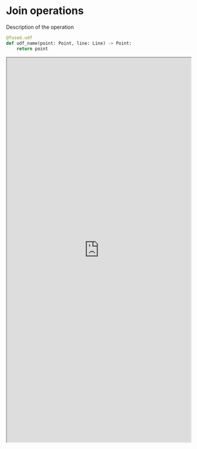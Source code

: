 # Join operations



Description of the operation

```python
@fused.udf
def udf_name(point: Point, line: Line) -> Point:
    return point
```

<iframe src="https://staging.fused.io/workbench#app/s/aH4sIAAAAAAAAA9U7iXbbOJK%2FgpFfR1JaonjooJQoM47tXO0cHTt92V49kAQltilSTVKyHT%2F%2Fwe437C%2FuJ2wVAJ6ibHdPZt4u40ggqlAoFApVBaB027BDhzUmDW%2B5CqOErG4cZl8SGpOVc3keyNo4iRhd%2Bl6CgDjJ6ucsXNHAgUr4m6%2Bc82B3EzcKl8ShCUu8JSMSK30vgNeJ5ysR82nibZjD%2FISmyKXKrCN3HTNnRlcr7Pw82Nt%2ByOHR8dHp0fujrI0XxCtm5%2BNI2HVyFdGVZGMd%2Bb5nKSyKwijt%2FMvn4yN8LwwxHzqO%2FC8JMFgvVzdYF0j2HeaSeBFezXBaWg5bhu3JeUDgOW%2FgvxOAkWTBCMJJ6PIyoikCLnAzCmQKvSmx5zCLRoq9ANas8Lol6SDGeaNDTqM1a4uWXqF72TE%2BewQbeMF8R98ZIvS2pNGlE14F0AvI%2FoD30S5ghOvIZr4XsLhDZsCgnAxlzpICTIy9RJiLJJ0qxQE9CJIWDlr5PfSCVqHxmTa5aLfbqUCXoB3A%2BwxJtlJ52gsaJTPQOAo8rBzlEEqvIrpkrazTYKVEMMfhkn8FLU1V1Q7R26RHzgZQGqgX5HtyZoyU0bBDupquK%2F2LTtbcDv31MoinZ03Q22aHNP0waF5wrhCcRDcFCe8fH8%2BO9389%2BnwC7Nzm9WLqX3qXjHyG8VI%2FPm9MULeUY3rDolYZU2C%2FYdd0HgYcAeZ3GwVHPc0FUIMBkzFbhbGXeGEwPTtvAOuoKVCgyXnjoqZFRB1vHU91ENE2kPlsQ5HWLLapz6b9e3FA2nM2PQMJo8TrOgMliNagAVNU3Qq8oDR3Jf1Jl0FJQffIe7oiXFRxWU%2BBHzsB0%2BJzGMzKWbkfXl%2BucsFe8OpZAIrUEWVQ8MLsKl7ClnGrXW6Iy65mnRZpFRYpPhd5ERuXmZ2UqQNpYZZmfM5rdAb16RAQakD4wAKaxckNTNx5A8rA2qTX4xVxT7z3fG%2B%2BSLqbca2%2BcS4DUCbqzzYeuwJiYOmnt%2FWY%2BHBF85I1Go8JESvsXuwwmGfoYiXei%2F81DJeIqmn3oq28xF4g3qBOq%2FG521EvJmJamZga5PZO7WV%2BzLZnknslUN1PPqMx2OJFGMIXTQi%2BJyQMmFQ7aoUbpmQ6za5ttsr9GDqdIvWccsX05F4lfZ4%2BPV14Mbf84JP%2FWHsRi2F6ExYFDBycbbM4Vp4%2BLTc6CIMAJAHLm%2FB%2BJuS7OMeo6%2BY7wiAOoHEY5PVt4SVxraCBonMGnipwvXmLl0FjuI6%2BFwafHAKLaLY40ANMgP3Pf%2F%2Fnf3GhVFwVKTfiPZUdB%2B85881FWLsQeZBPIgI49Xwmeb2KYNHzPiQsQZjo4oEAoTbGKEUN9XHHefCAf%2FsnfNs9fu16ilPjgx2LWs3rppByyfZULE1uWT6A5srlUWMqsNlP8HqCbwUdTa3EtK8qRQuR2YNpd9RX9AIEV%2F5UK9bwRT5NF3hbfssFXDD6e%2BSNIac1a1rvh5uIxeub5RXPHW9zkSSrGCzo1dWVwsNXxQt7MYs2LOpttB5ogo9BcTcGiTGnpzJmuK41MJmjOiOtP7KdwcC1VYeZY1cdjjXVGrnU1lTbdPpDtz82h5ppapY2NLR%2BHwhE66CHKhf3br%2Fe9W6v4f%2FN3d%2Bd5GbFZuE6mW1gYYbRFKL532G1VVheefYltWCCalyt6%2Fk%2BOOFXEJVUQaDQ4WW9g8bYAsM0WEc%2BdHt23YF%2FVS%2BfIV15TrKAsKIAb3eKk%2FIRxJasI1Zu%2F2%2BbnaE1pH3TGVOd6X19aFsqG6sDTaMWVYdsYGqma7qq5Zojqo5c3TU13XJtd2S6MDsDc%2FB%2FfXb0waCjdraisPvmB5%2FS297OgC2dSiTfltZ9j2Q7t32bkcJOTkBLFhUxvhy%2BIszxQErSqO6RXWYVYXyPl0Fm1GY5Or5JHsjJil4FhJKAXfFuZBccdvrx8OMEvB91wOP6YIxtCNGsdUKWoeO5NzgleRfYBJxPAvE735BhJ6122s2hF6%2FA2EjyzThDBZZvwjVBRShQKEso5eRwbV8eviRFMWVCcADmWKIqk52oVGagXlGMQfdsS%2Fp75DPoH7rEe%2BQvUTLBg0FGkx3hSI2%2BomqDPqg5h4CzTCFdTTMVXR8YptpPW7HAwTaGMu7retpAVHL0vmoMhRxiJNGk6yRsYkUCqhxAzXlDAyNI9bHeN01Hc6kz0Gw2MlxzzIaua4wMw1HH1GRMM0bmWDdHw6EN%2FxzDNC19oI01DEFQSo4L5LKDBQVWaIt30smHN81KnXxk06zUSYc0ld%2BddDhT%2Bd3hA5niRxt7lZ76vJHan4heKeDDFmsLGInk7MMmeNnbePHc76FTVeZ%2BFxtCFB5D%2FNWDjd9yhaZkAeH4Fb3pRSF1YgUNRzY20Y%2FjKkk4Q0CrXVWNAkjO6txxZxsa2OEa1AVazyGgQOWfgY1hreY3YVkauF7WT9fyQ%2FtScN9sS82rbGT2MkMvg4q9zOg8YtPiQPyX7lnyho8IP3JkfLIgJNeJLZQsHslVpIojIhN1q17EJ0YZ0C69bQcrRWjRD5ZJN1%2Bz8F0sjwqaWz3vfSt1vHduK%2BLHh3viktLlKrmFHK6o7SU3U1Uxt2Cpo0udYBkqPaT0SWVY1WOVoVew6XExmq4Ho3fMzjOmzVUUriBI8VisbKi%2FZp9YdPLHEkJtXd0WOrZFxqQDbnIPTPhHgc48Cq%2BSBXmKgIt6IlUvTtKPixoVK4QRJTUrahSpebZVZre2ibfzRlHpaiZfvHEVkKdTdfB01msWjHirxDh1KJUIqQ7lfjUQbw8ow578rE5sYTZ5Td36w6ca4%2B2mnqvceaNEPUjCdUSe6iDt3iPZA5XJNQY%2B1G2tKbbcVjb4q2tSXr85Bjfw7WoEcgBSjWglrikFIAIjiz%2FuD%2F32UJi4WRAH4zZvO%2FOC1RpPkk%2FpJYN4T6IUSbpp5URU4APtvSWds5YEbfH%2BOqKrBclCp92cZZA5tth4X7M4ix9oAGeH%2B68JuiMWFbg6ADIJMsyb%2BZ4lCiS0fueXG3vyfZrRVQ49XmzxzxlNkmh624xocOl4UXPSPP7cvGtnDRXmwOiaEF3PPsFWJ0hmb%2BhyiX6C8Er5VtugjPmBev5MezSm%2FmhM49GY%2FWY7k2oqDhlF8Nfq7FUC3nQiTkAMoOm%2BLucBwZ%2BO9w%2BO5LF9auIO1hTMDznwWMDmNO6Q97%2FgMeKZpnVIvw9rwxwWzDCYxDWLY%2FLzgkVM4PUBTzXVDhn1h6MyJg0SGtBlSF7Smw45%2BCIaAE1NG%2BOnqZVIv%2FWBKASkPxwJRAMoj7VxhxjjcYnyTx7w%2BeZzxqemabCORwO5jO%2FEaA%2F3T%2Flgz%2FKG2tgcdFUN%2Fnq8qOldQy0YdsQYqxkGFGsx9BxDr8HQYS%2FRVbGjXlrMMC4Eby%2F3PxzO3n44fHsgWWwETkx9X1xdBM6Vl5Y23rL8et64yPZ9%2FMwWrGiM77A3s9N7NA6QF2i8jNYC4UjH9%2BKkJXRBuWQ3cYvfQO2Rrx1y3SE3QEIAz3iLCwRZNHDA%2Bjjs%2Bp4OEIlwJOylOESps3hrKkLKCdoWvonQVd1AGapyT8NxYNdRwuijwFGG2c6PHKJFEQd4sK%2BS9wpEbNuQRrk%2FybU478tn6iRDnxRmkEc%2B0%2FTGtwX94wUP%2FOUeYekFswoaqssWGr2uouFoqmhuGC1pAq7wV3i67993Dw8lO7kJpb699nHMeJeJm02Hm9S4MGTyPRnCtj5IFvHW6PMXBYutdlHWJThQKd1ftwTF6bBdEL48CRANcNpTjuLKvrss4UI37QrikSSQowHJrMvCztk0B9R1HQbPUOvbY2qMmDUYW3RgGGysjmC2dF11DX3Qd8aDwXgw7DvucOw6IHjLcIWWrSMfN875puGRZ2i3nJG7B4%2FCIr6tmK6C%2BZN8yNPbvHz3JB2jrIXS3ZN8mU1v8%2FKd4DkTFjCfSk%2F4dVFR6xf%2B5LPlRt5aXkzkNe3OMyvcXK3CADwObBs0VMq8QrQoICySpd9Kr1EQ9vxvhx8PTn%2F9dEQQ9IJXZSUCZdi%2Bv0iXyvMlSyi%2FEo8Zrph14nbN8wbp5Ric9RevcDIJ7rVfHz%2FviboSkTy4w2tLIIVhC45LSFs8cvcIULnX7oprYa0DS9tbrpfZO%2B41%2BQsPgIMwp4KsZT3HduStQHSRPc2Vbx2sLud8hyr3pv%2F4j7GiKmrP8fDuxwtg93neePG8J1q%2FeCy1f0hyPTuM2LemKXby35oq7L%2B7%2FxrKNqy68BsRXRjdasPiHOPRzYtciazQuSG34AyiuRdMiPqMrKjjeMGcl%2B9yxL0lXQFims4wIdSKQ3%2BdsGdgAFcc2wqTJFzyIj%2FPnmDmwXclKgpGy5615leY91DT1NX1MxLhdXj6YlH7Evbra3S%2F0dyirdJuvENUZTA02gX%2BB9jKhUXSjb2vDMjoWPG1y%2B0W502VcJcuPf9mQk7pIlzSDolpEHdhzXjubua95TwPVfGRQx4gs%2BUTNBRtV46lDM2IP%2B%2BlE5PV%2FK3bhe059kV93DtxHQEpxAwP5cjfu91Hq0S6ctFHx8mDClbtWZzz5V2D1Q0YOGCHPMgDXXmKaM4ZEcXu3AcV7W0MRQd1z%2Bp2sQOb4stcZIuIuX%2B1AzuOiwYUQgmgJA4zF4wlZbNYEMa%2B78uEMRx%2Bghf2gSNyUty17xPgmEEIUBZH7UKrURjQw81VSWMWLNV7dbOo0SVcYffqEHdNvYJveo69F5XL8TbEc8SZLhc6VLyQKXJVh1AYRK%2FHkxbkiaQUQwzhNTiXBIKKlR8mMK5kIZ1bh8BKgQWNeW6UKxAKUDQD9eGY2fR0yDrGexLKpczHQt6dfPwgrpoOUP2VkveLk7JAZZ%2FFqpOcL35QVgK%2B%2F%2Bl0u%2FKll0D32%2FVvjGJCWAmU3YSWag98b3V0DR4aL4ZKkOLJXQmwn9uXA7BLUegXphkDYRjgs%2BJspNHO7Wce02WM3AmZNcsOpvms6AoIv5ITMmvdlrUMZ2R%2F5e3zLJRTDCsh9F1dKuzmnfb299D77ZcPqmW8Wzs%2Ff15YP3%2Fxjg%2FeLbD%2BV%2F06YKcL9VfD%2Fvr%2B0P768fDD0n6tab%2BdfljTr79trJN3Y%2BXHV6fO%2FI9Df%2F%2FVjz%2FQd7Mfj%2FeNAbuqHGECDyeoARPywL2DptZfPGQXDZOykhRuESYE0xpUbTQajCtnbOllxIRgSsTI7A%2F0CgbeM%2BASLVXfld5sMYc%2BiyYkqZ46yhyz%2FAQgnZFsEltbmV1lDqQKfAGrLG8G0kw5TIHjqaVAitcphK9b%2FINVw%2B9bXVR%2FkbLXIVcLz16QBQTHaPeX3ld%2B%2FhmDyaMJOJ4A%2Fq8xTQpUmmf3XC3A3K1C%2F2aOmUio5E5MLHYTwkYJ%2BSewIaHKNrueg%2FP5xsjGWHNwLQ6tJ%2BRP73%2F%2BzRketaxD5P2bUIyqRnGoFwiouOffRhCW8WRtHUvtaOEBdNwm0xdVLc5UDK0geBeIi2BmXoKfRkvBmyk4mGf1PWFfyToKuMoVDZLosVPfXTo3gnztvYJ45LVBjd7nz5wlx17ADvC4G9aBKuM4reaMvNTg59Rv7kAT9xEPdf0KsGTXLZcL%2BMxVisf9QdIzvsdEXLJVP%2Fh%2BUFddd7qf9fcp9ILkM0%2FvBaPyqBEOdmCtclJfwNjFE55jec0wq3lHE64fVWuzhSAU6Ey9ONs5ki1M7XGY2qNpavfQrK%2B%2Faz%2BrVt9VEMWBfB2ZQuPSjknEUDJu2sNwSmz708RzfIo0xalBRwZv06Gq1h%2BG%2F5UzjwevPMoJjngKVknPcUPfWy8LGTqyYg%2Ba2pd0zkgAkRvdUI%2BfEWwdtbyksWcTcW4hzGDxCoVCDIzpQxuP8lxW2GSABSm4Gh7oCRMORhZbrWiCdyp%2FNk%2FMYcwduCNjaAx16mrjoTV0ddsaaaY1NJhJXbDsw5Fu9sdjte84uktNDXw3cyzT0TR9XLDx2qAHln9k9DTVHA%2B3zbwdb55AyL9kU37UHPMsGZ7TkqZtAEYLx5EeeEFc0nJc2D7CdnOqDDL5fMszL5n7usmvTnZfnxxT8npNIwdmZd%2BLxPERWDuIaEaj4cjQOxD%2FGIo5MkaqmR%2F4njfevfqh2mDYxxsPRB%2BNTK2IfPLqYwnZGClDrT%2BW2a6GOe4XsY%2F3fyljY6KSxnNjeXKSOcixMW%2FiZbj2HQwTBBuqpKwOFH2kDrng79JTvJhnWVWvALKuj5ZeHPOoZil%2BsZOCziDSgDUrf5kRXolfZhTOt8tXGQ92dBrRIMYR8iCqpjfMuRK9rWAXDYvUo%2FJ3IZZn39g%2BEy%2Fgv%2BxLWb%2BORWEZgmrOYjsME5RKxug3uGGBkJenV21fsUgpID%2F81vfL52OsSs%2B9m2PdNk2HwdqjjmY5Y9dlFh0afduiLu0P%2BvrY7NuGOTRgzqz%2BULfYcKCPqT0Y4Sm52W%2BKLr7FuTdmUu2M2J7AEKe38HH3BMYJpWB%2B90RO5%2FRWFu7SFK%2B%2Fys4%2FK426cRSP7L%2FB4Cqn9dKKi4twPBAI%2Fl8kid2fHvavSQyrNN2ZpCMswQMpOvjwBB2YhlrgPdk5%2BNybm4PPfZlZ%2BNyfloPPA0k5%2BPyVlBx87k%2FIweexyTi72v65PJy01SNzcB7OwCktq0SEVTwJdCv1s3hHhr4ecTOVggYlxdvSwvOG59RI4byB4%2B9KHdqJwPdAtdCHWu4EfLynob2zOzmltbAlAydpV0AX6ctFQeTnQaPTkL%2BnWuKdXmNy1sh%2BYS1hGJ9C8ZpGEb2Bwg2NfPgSBo8XXIgDuOGDtzTRBYpZQN0Fz9i4uPtfwSaqt%2Fk9AAA%3D" height="1050px" width="100%" scrolling="no"></iframe>



